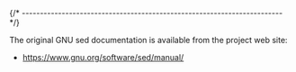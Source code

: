 
{/* ------------------------------------------------------------------------ */}

The original GNU sed documentation is available from
the project web site:

- https://www.gnu.org/software/sed/manual/
